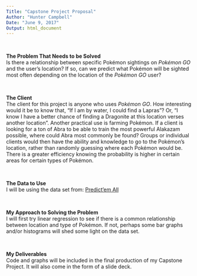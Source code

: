 ---
Title: "Capstone Project Proposal"
Author: "Hunter Campbell"
Date: "June 9, 2017"
Output: html_document
---
<br>

**The Problem That Needs to be Solved**  
Is there a relationship between specific Pok&eacute;mon sightings on *Pok&eacute;mon GO* and the user's location? If so, can we predict what Pok&eacute;mon will be sighted most often depending on the location of the *Pok&eacute;mon GO* user?

<br>

**The Client**  
The client for this project is anyone who uses *Pok&eacute;mon GO*. How interesting would it be to know that, "If I am by water, I could find a Lapras"? Or, "I know I have a better chance of finding a Dragonite at this location verses another location".  Another practical use is farming Pok&eacute;mon.  If a client is looking for a ton of Abra to be able to train the most powerful Alakazam possible, where could Abra most commonly be found? Groups or individual clients would then have the ability and knowledge to go to the Pok&eacute;mon's location, rather than randomly guessing where each Pok&eacute;mon would be. There is a greater efficiency knowing the probability is higher in certain areas for certain types of Pok&eacute;mon.

<br>

**The Data to Use**  
I will be using the data set from: [Predict'em All](https://www.kaggle.com/semioniy/predictemall)

<br>

**My Approach to Solving the Problem**  
I will first try linear regression to see if there is a common relationship between location and type of Pok&eacute;mon.  If not, perhaps some bar graphs and/or histograms will shed some light on the data set.

<br>

**My Deliverables**  
Code and graphs will be included in the final production of my Capstone Project.  It will also come in the form of a slide deck.
